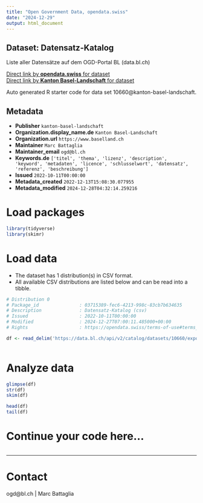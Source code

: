 ```yaml
---
title: "Open Government Data, opendata.swiss"
date: "2024-12-29"
output: html_document
---
```


## Dataset: Datensatz-Katalog

Liste aller Datensätze auf dem OGD-Portal BL (data.bl.ch)

[Direct link by **opendata.swiss** for dataset](https://opendata.swiss/de/dataset/ogd-katalog)<br>
[Direct link by **Kanton Basel-Landschaft** for dataset](https://data.bl.ch/explore/dataset/10660/)

Auto generated R starter code for data set 10660@kanton-basel-landschaft.

## Metadata

- **Publisher** `kanton-basel-landschaft`
- **Organization.display_name.de** `Kanton Basel-Landschaft`
- **Organization.url** `https://www.baselland.ch`
- **Maintainer** `Marc Battaglia`
- **Maintainer_email** `ogd@bl.ch`
- **Keywords.de** `['titel', 'thema', 'lizenz', 'description', 'keyword', 'metadaten', 'licence', 'schlusselwort', 'datensatz', 'referenz', 'beschreibung']`
- **Issued** `2022-10-11T00:00:00`
- **Metadata_created** `2022-12-13T15:08:30.077955`
- **Metadata_modified** `2024-12-28T04:32:14.259216`


# Load packages

```r

library(tidyverse)
library(skimr)

```

# Load data

-   The dataset has 1 distribution(s) in CSV format.
-   All available CSV distributions are listed below and can be read into a tibble.

```r

# Distribution 0
# Package_id               : 03715389-fec6-4213-998c-83cb7b634635
# Description              : Datensatz-Katalog (csv)
# Issued                   : 2022-10-11T00:00:00
# Modified                 : 2024-12-27T07:00:11.485000+00:00
# Rights                   : https://opendata.swiss/terms-of-use#terms_open

df <- read_delim('https://data.bl.ch/api/v2/catalog/datasets/10660/exports/csv?use_labels=true')



```

# Analyze data

```r

glimpse(df)
str(df)
skim(df)

head(df)
tail(df)

```

# Continue your code here...

```r

```

------------------------------------------------------------------------

# Contact

ogd@bl.ch | Marc Battaglia
